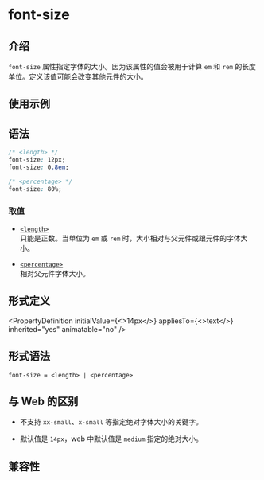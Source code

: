 # font-size

## 介绍

`font-size` 属性指定字体的大小。因为该属性的值会被用于计算 `em` 和 `rem` 的长度单位。定义该值可能会改变其他元件的大小。

## 使用示例


<Go
  example="css-api"
  defaultFile="src/font-size/App.tsx"
  img="https://lf-lynx.tiktok-cdns.com/obj/lynx-artifacts-oss-sg/lynx-website/assets/doc/css/font-size.jpg"
  entry="src/font-size"
  defaultEntryFile="dist/font-size.lynx.bundle"
/>

## 语法

```css
/* <length> */
font-size: 12px;
font-size: 0.8em;

/* <percentage> */
font-size: 80%;
```

### 取值

- [`<length>`](api/css/data-type/length.mdx) <br/>
  只能是正数。当单位为 `em` 或 `rem` 时，大小相对与父元件或跟元件的字体大小。

- [`<percentage>`](api/css/data-type/percentage.mdx) <br/>
  相对父元件字体大小。

## 形式定义


<PropertyDefinition
  initialValue={<>14px</>}
  appliesTo={<>text</>}
  inherited="yes"
  animatable="no"
/>

## 形式语法

```
font-size = <length> | <percentage>
```

## 与 Web 的区别

- 不支持 `xx-small`、`x-small` 等指定绝对字体大小的关键字。

- 默认值是 `14px`，web 中默认值是 `medium` 指定的绝对大小。

## 兼容性


<LegacyCompatTable metadata="css/properties/font-size" />

